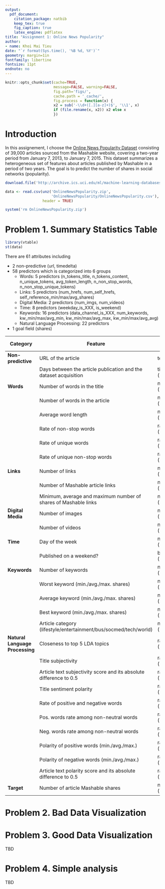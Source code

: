```yaml
---
output: 
  pdf_document:
    citation_package: natbib
    keep_tex: true
    fig_caption: true
    latex_engine: pdflatex
title: "Assignment 1: Online News Popularity"
author:
- name: Khoi Mai Tieu
date: "`r format(Sys.time(), '%B %d, %Y')`"
geometry: margin=1in
fontfamily: libertine
fontsize: 11pt
endnote: no
---
```


```r
knitr::opts_chunk$set(cache=TRUE,
                      message=FALSE, warning=FALSE,
                      fig.path='figs/',
                      cache.path = '_cache/',
                      fig.process = function(x) {
                      x2 = sub('-\\d+([.][a-z]+)$', '\\1', x)
                      if (file.rename(x, x2)) x2 else x
                      })
```


# Introduction

In this assignement, I choose the [Online News Popularity Dataset](https://archive.ics.uci.edu/dataset/332/online+news+popularity) consisting of 39,000 articles sourced from the Mashable website, covering a two-year period from January 7, 2013, to January 7, 2015.
This dataset summarizes a heterogeneous set of features about articles published by Mashable in a period of two years. The goal is to predict the number of shares in social networks (popularity). 

```r
download.file('http://archive.ics.uci.edu/ml/machine-learning-databases/00332/OnlineNewsPopularity.zip', 'OnlineNewsPopularity.zip')

data <- read.csv(unz('OnlineNewsPopularity.zip',
                     'OnlineNewsPopularity/OnlineNewsPopularity.csv'),
                 header = TRUE)

system('rm OnlineNewsPopularity.zip')
```

# Problem 1. Summary Statistics Table
```r
library(vtable)
st(data)
```

There are 61 attributes including

- 2 non-predictive (url, timedelta)
- 58 predictors which is categorized into 6 groups
  - Words: 5 predictors (n_tokens_title, n_tokens_content, n_unique_tokens, avg_token_length, n_non_stop_words, n_non_stop_unique_tokens)
  - Links: 5 predictors (num_hrefs, num_self_hrefs, self_reference_min/max/avg_shares)
  - Digital Media: 2 predictors (num_imgs, num_videos)
  - Time: 8 predictors (weekday_is_XXX, is_weekend)
  - Keywords: 16 predictors (data_channel_is_XXX, num_keywords, kw_min/max/avg_min, kw_min/max/avg_max, kw_min/max/avg_avg)
  - Natural Language Processing: 22 predictors
- 1 goal field (shares)

| Category                       | Feature                                              | Type (#)  |
|--------------------------------|------------------------------------------------------|-----------|
| **Non-predictive**             | URL of the article                                   | text (1)  |
|                                | Days between the article publication and the dataset acquisition | time (1)|
| **Words**                      | Number of words in the title                         | number (1)|
|                                | Number of words in the article                       | number (1)|
|                                | Average word length                                  | number (1)|
|                                | Rate of non-stop words                               | ratio (1) |
|                                | Rate of unique words                                 | ratio (1) |
|                                | Rate of unique non-stop words                        | ratio (1) |
| **Links**                      | Number of links                                      | number (1)|
|                                | Number of Mashable article links                     | number (1)|
|                                | Minimum, average and maximum number of shares of Mashable links | number (3) |
| **Digital Media**             | Number of images                                     | number (1)|
|                                | Number of videos                                     | number (1)|
| **Time**                      | Day of the week                                      | nominal (1)|
|                                | Published on a weekend?                              | bool (1)  |
| **Keywords**                   | Number of keywords                                   | number (1)|
|                                | Worst keyword (min./avg./max. shares)               | number (3)|
|                                | Average keyword (min./avg./max. shares)             | number (3)|
|                                | Best keyword (min./avg./max. shares)                | number (3)|
|                                | Article category (lifestyle/entertainment/bus/socmed/tech/world) | nominal (1)|
| **Natural Language Processing** | Closeness to top 5 LDA topics                        | ratio (5) |
|                                | Title subjectivity                                   | ratio (1) |
|                                | Article text subjectivity score and its absolute difference to 0.5 | ratio (2) |
|                                | Title sentiment polarity                             | ratio (1) |
|                                | Rate of positive and negative words                  | ratio (2) |
|                                | Pos. words rate among non-neutral words              | ratio (1) |
|                                | Neg. words rate among non-neutral words              | ratio (1) |
|                                | Polarity of positive words (min./avg./max.)         | ratio (3) |
|                                | Polarity of negative words (min./avg./max.)         | ratio (3) |
|                                | Article text polarity score and its absolute difference to 0.5 | ratio (2) |
| **Target**                     | Number of article Mashable shares                    | number (1)|


# Problem 2. Bad Data Visualization



# Problem 3. Good Data Visualization

TBD

# Problem 4. Simple analysis

TBD